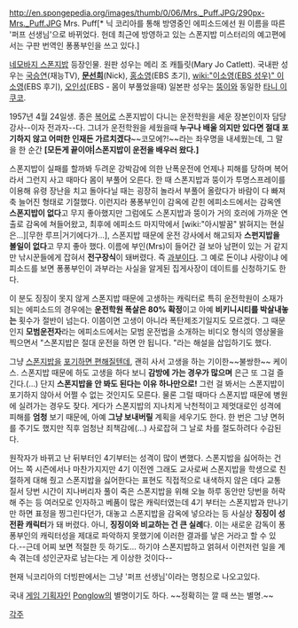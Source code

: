 http://en.spongepedia.org/images/thumb/0/06/Mrs._Puff.JPG/290px-Mrs._Puff.JPG
Mrs. Puff[* 닉 코리아를 통해 방영중인 에피소드에선 원 이름을 따른 '퍼프 선생님'으로 바뀌었다. 헌데 최근에 방영하고 있는 스폰지밥 미스터리의 예고편에서는 구판 번역인 퐁퐁부인을 쓰고 있다.]

[[네모바지 스폰지밥]] 등장인물. 원판 성우는 메리 조 캐틀릿(Mary Jo Catlett). 국내판 성우는 [[국승연]](재능TV), '''[[문선희]]'''(Nick), [[홍소영]](EBS 초기), [[wiki:"이소영(EBS 성우)" 이소영]](EBS 후기), [[오인성]](EBS - 몸이 부풀었을때) 일본판 성우는 [[뚱이]]와 동일한 [[타니 이쿠코]].

1957년 4월 24일생. 종은 [[복어]]로 스폰지밥이 다니는 운전학원을 세운 장본인이자 담당 강사--이자 전과자--다. 그녀가 운전학원을 세웠을때 '''누구나 배울 의지만 있다면 절대 포기하지 않고 어떠한 인재든 가르치겠다'''~~코모에?!~~라는 좌우명을 내세웠는데, 그 말을 한 순간 '''[모든게 끝이야|스폰지밥이 운전을 배우러 왔다.]'''

스폰지밥이 실패를 할까봐 두려운 강박감에 의한 난폭운전에 언제나 피해를 당하며 복어라서 그런지 사고 때마다 몸이 부풀어 오른다. 한 때 스폰지밥과 뚱이가 투명스프레이를 이용해 유령 장난을 치고 돌아다닐 때는 굉장히 놀라서 부풀어 올랐다가 바람이 다 빠져 축 늘어진 형태로 기절했다. 이런지라 퐁퐁부인이 감옥에 갇힌 에피소드에서는 감옥엔 '''스폰지밥이 없다'''고 무지 좋아했지만 그럼에도 스폰지밥과 뚱이가 거의 호러에 가까운 연출로 감옥에 쳐들어왔고, 최후에 에피소드 마지막에서 [wiki:"아시발꿈" 밝혀지는 현실은...][무한 루프|거기에다가...], 스폰지밥 때문에 운전 강사에서 해고되자 '''스펀지밥을 볼일이 없다'''고 무지 좋아 했다. 이름에 부인(Mrs)이 들어간 걸 보아 남편이 있는 거 같지만 낚시꾼들에게 잡혀서 '''전구장식'''이 돼버렸다. 즉 [[과부]]이다. 그 예로 돈이냐 사랑이냐 에피소드를 보면 퐁퐁부인이 과부라는 사실을 알게된 집게사장이 데이트를 신청하기도 한다.

이 분도 징징이 못지 않게 스폰지밥 때문에 고생하는 캐릭터로 특히 운전학원이 소재가 되는 에피소드의 경우에는 '''운전학원 폭살은 80% 확정'''이고 아예 '''비키니시티를 박살내놓는''' 횟수가 절반이 넘는다. 이쯤이면 고생이 아니라 폭탄제조기일지도 모르겠다. 그 때문인지 '''모범운전자'''라는 에피소드에서는 모범 운전법을 소개하는 비디오 형식의 영상물을 찍으면서 "스폰지밥은 절대 운전을 하면 안 됩니다. "라는 해설을 삽입하기도 했다.

그냥 [[네모바지 스폰지밥(네모바지 스폰지밥)|스폰지밥]]을 [[포기하면 편해]]질텐데, 괜히 사서 고생을 하는 기이한~~불쌍한~~ 케이스. 스폰지밥 때문에 하도 고생을 하다 보니 '''감방에 가는 경우가 많으며''' 은근 또 그걸 즐긴다.(...) 단지 '''스폰지밥을 안 봐도 된다는 이유 하나만으로!''' 그런 걸 봐서는 스폰지밥이 포기하지 않아서 어쩔 수 없는 것인지도 모른다. 물론 그럴 때마다 스폰지밥 때문에 병원에 실려가는 경우도 잦다. 게다가 스폰지밥의 지나치게 낙천적이고 제멋대로인 성격에 피해를 '''엄청''' 보기 때문에, 아예 '''그냥 보내버릴''' 계획을 세우기도 한다. 한 번은 그냥 면허를 주기도 했지만 직후 엄청난 죄책감에(...) 사로잡혀 그 날로 차를 절도하려다 수감된다.

원작자가 바뀌고 난 뒤부터인 4기부터는 성격이 많이 변했다. 스폰지밥을 싫어하는 건 어느 쪽 시즌에서나 마찬가지지만 4기 이전엔 그래도 교사로써 스폰지밥을 학생으로 친절하게 대해 줬고 스폰지밥을 싫어한다는 표현도 직접적으로 내색하지 않은 데다 교통 질서 당번 시간이 지나버리자 풀이 죽은 스폰지밥을 위해 오늘 하루 동안만 당번을 허락해 주는 등 여러모로 인자하고 베품이 많은 캐릭터였는데 4기 부터는 스폰지밥과 만나기만 하면 표정을 찡그린다던가, 대놓고 스폰지밥을 감옥에 넣으라는 등 사실상 '''징징이 성전환 캐릭터'''가 돼 버렸다. 아니, '''징징이와 비교하는 건 큰 실례'''다. 이는 새로운 감독이 퐁퐁부인의 캐릭터성을 제대로 파악하지 못했기에 이러한 결과를 낳은 거라고 할 수 있다.--근데 어찌 보면 적절한 듯 하기도... 하기야 스폰지밥하고 얽혀서 이런저런 일을 계속 겪는데 성인군자로 남는다는 게 이상한 것이다--

현재 닉코리아의 더빙판에서는 그냥 '퍼프 선생님'이라는 명칭으로 나오고있다.

국내 [[게임 기획자]]인 [[Ponglow]]의 별명이기도 하다. ~~정확히는 깔 때 쓰는 별명.~~

[[각주]]

